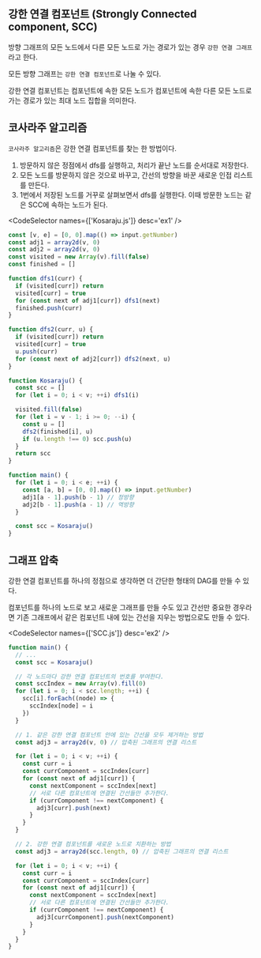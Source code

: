 
## 강한 연결 컴포넌트 (Strongly Connected component, SCC)

방향 그래프의 모든 노드에서 다른 모든 노드로 가는 경로가 있는 경우 `강한 연결 그래프`라고 한다.

모든 방향 그래프는 `강한 연결 컴포넌트`로 나눌 수 있다.

강한 연결 컴포넌트는 컴포넌트에 속한 모든 노드가 컴포넌트에 속한 다른 모든 노드로 가는 경로가 있는 최대 노드 집합을 의미한다.

## 코사라주 알고리즘

`코사라주 알고리즘`은 강한 연결 컴포넌트를 찾는 한 방법이다.

1. 방문하지 않은 정점에서 dfs를 실행하고, 처리가 끝난 노드를 순서대로 저장한다.
2. 모든 노드를 방문하지 않은 것으로 바꾸고, 간선의 방향을 바꾼 새로운 인접 리스트를 만든다.
3. 1번에서 저장된 노드를 거꾸로 살펴보면서 dfs를 실행한다. 이때 방문한 노드는 같은 SCC에 속하는 노드가 된다.

<CodeSelector names={['Kosaraju.js']} desc='ex1' />

```js showLineNumbers
const [v, e] = [0, 0].map(() => input.getNumber)
const adj1 = array2d(v, 0)
const adj2 = array2d(v, 0)
const visited = new Array(v).fill(false)
const finished = []

function dfs1(curr) {
  if (visited[curr]) return
  visited[curr] = true
  for (const next of adj1[curr]) dfs1(next)
  finished.push(curr)
}

function dfs2(curr, u) {
  if (visited[curr]) return
  visited[curr] = true
  u.push(curr)
  for (const next of adj2[curr]) dfs2(next, u)
}

function Kosaraju() {
  const scc = []
  for (let i = 0; i < v; ++i) dfs1(i)

  visited.fill(false)
  for (let i = v - 1; i >= 0; --i) {
    const u = []
    dfs2(finished[i], u)
    if (u.length !== 0) scc.push(u)
  }
  return scc
}

function main() {
  for (let i = 0; i < e; ++i) {
    const [a, b] = [0, 0].map(() => input.getNumber)
    adj1[a - 1].push(b - 1) // 정방향
    adj2[b - 1].push(a - 1) // 역방향
  }

  const scc = Kosaraju()
}
```

## 그래프 압축

강한 연결 컴포넌트를 하나의 정점으로 생각하면 더 간단한 형태의 DAG를 만들 수 있다.

컴포넌트를 하나의 노드로 보고 새로운 그래프를 만들 수도 있고 간선만 중요한 경우라면 기존 그래프에서 같은 컴포넌트 내에 있는 간선을 지우는 방법으로도 만들 수 있다.

<CodeSelector names={['SCC.js']} desc='ex2' />

```js
function main() {
  // ...
  const scc = Kosaraju()

  // 각 노드마다 강한 연결 컴포넌트의 번호를 부여한다.
  const sccIndex = new Array(v).fill(0)
  for (let i = 0; i < scc.length; ++i) {
    scc[i].forEach((node) => {
      sccIndex[node] = i
    })
  }

  // 1. 같은 강한 연결 컴포넌트 안에 있는 간선을 모두 제거하는 방법
  const adj3 = array2d(v, 0) // 압축된 그래프의 연결 리스트

  for (let i = 0; i < v; ++i) {
    const curr = i
    const currComponent = sccIndex[curr]
    for (const next of adj1[curr]) {
      const nextComponent = sccIndex[next]
      // 서로 다른 컴포넌트에 연결된 간선들만 추가한다.
      if (currComponent !== nextComponent) {
        adj3[curr].push(next)
      }
    }
  }

  // 2. 강한 연결 컴포넌트를 새로운 노드로 치환하는 방법
  const adj3 = array2d(scc.length, 0) // 압축된 그래프의 연결 리스트

  for (let i = 0; i < v; ++i) {
    const curr = i
    const currComponent = sccIndex[curr]
    for (const next of adj1[curr]) {
      const nextComponent = sccIndex[next]
      // 서로 다른 컴포넌트에 연결된 간선들만 추가한다.
      if (currComponent !== nextComponent) {
        adj3[currComponent].push(nextComponent)
      }
    }
  }
}
```
